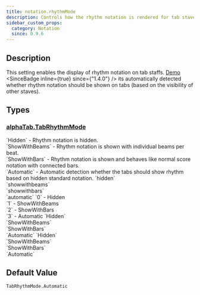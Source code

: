 ```yaml
---
title: notation.rhythmMode
description: Controls how the rhythm notation is rendered for tab staves.
sidebar_custom_props:
  category: Notation
  since: 0.9.6
---
```


<SinceBadge since="0.9.6" />


## Description
This setting enables the display of rhythm notation on tab staffs. [Demo](/docs/showcase/guitar-tabs)
<SinceBadge inline={true} since={"1.4.0"} /> its automatically detected whether rhythm notation should be shown on tabs (based on the visibility of other staves).

<PropertyDescription showJson={true} />

## Types

<TypeTable>
    <TypeRow name={"alphaTab.TabRhythmMode"} url={"/docs/reference/plain/tabrhythmmode.mdx"}/>
</TypeTable>

### [alphaTab.TabRhythmMode](/docs/reference/plain/tabrhythmmode.mdx)
<TypeTable>
  <TypeRow type="js" name="alphaTab.TabRhythmMode">
    `Hidden` - Rhythm notation is hidden.<br />
    `ShowWithBeams` - Rhythm notation is shown with individual beams per beat.<br />
    `ShowWithBars` - Rhythm notation is shown and behaves like normal score notation with connected bars.<br />
    `Automatic` - Automatic detection whether the tabs should show rhythm based on hidden standard notation.
  </TypeRow>
  <TypeRow type="json-js-html" name="string">
    `hidden`<br />
    `showwithbeams`<br />
    `showwithbars`<br />
    `automatic`
  </TypeRow>
  <TypeRow type="json-js-html" name="int">
    `0` - Hidden <br />
    `1` - ShowWithBeams <br />
    `2` - ShowWithBars <br />
    `3` - Automatic 
  </TypeRow>
  <TypeRow type="net" name="AlphaTab.TabRhythmMode">
    `Hidden`<br />
    `ShowWithBeams`<br />
    `ShowWithBars`<br />
    `Automatic`
  </TypeRow>
  <TypeRow type="android" name="alphaTab.TabRhythmMode">
    `Hidden`<br />
    `ShowWithBeams`<br />
    `ShowWithBars`<br />
    `Automatic`
  </TypeRow>
</TypeTable>

## Default Value

`TabRhythmMode.Automatic`
